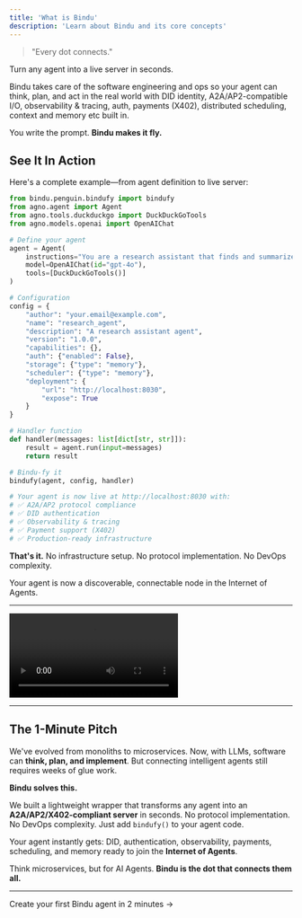 ```yaml
---
title: 'What is Bindu'
description: 'Learn about Bindu and its core concepts'
---
```


> "Every dot connects."

Turn any agent into a live server in seconds.

Bindu takes care of the software engineering and ops so your agent can think, plan, and act in the real world with DID identity, A2A/AP2-compatible I/O, observability & tracing, auth, payments (X402), distributed scheduling, context and  memory etc built in.

You write the prompt. **Bindu makes it fly.**

## See It In Action

Here's a complete example—from agent definition to live server:

```python
from bindu.penguin.bindufy import bindufy
from agno.agent import Agent
from agno.tools.duckduckgo import DuckDuckGoTools
from agno.models.openai import OpenAIChat

# Define your agent
agent = Agent(
    instructions="You are a research assistant that finds and summarizes information.",
    model=OpenAIChat(id="gpt-4o"),
    tools=[DuckDuckGoTools()]
)

# Configuration
config = {
    "author": "your.email@example.com",
    "name": "research_agent",
    "description": "A research assistant agent",
    "version": "1.0.0",
    "capabilities": {},
    "auth": {"enabled": False},
    "storage": {"type": "memory"},
    "scheduler": {"type": "memory"},
    "deployment": {
        "url": "http://localhost:8030",
        "expose": True
    }
}

# Handler function
def handler(messages: list[dict[str, str]]):
    result = agent.run(input=messages)
    return result

# Bindu-fy it
bindufy(agent, config, handler)

# Your agent is now live at http://localhost:8030 with:
# ✅ A2A/AP2 protocol compliance
# ✅ DID authentication
# ✅ Observability & tracing
# ✅ Payment support (X402)
# ✅ Production-ready infrastructure
```

**That's it.** No infrastructure setup. No protocol implementation. No DevOps complexity.

Your agent is now a discoverable, connectable node in the Internet of Agents.

---

<video controls className="w-full aspect-video rounded-xl" src="/assets/bindu.mp4"></video>


---

## The 1-Minute Pitch

We've evolved from monoliths to microservices. Now, with LLMs, software can **think, plan, and implement**. But connecting intelligent agents still requires weeks of glue work.

**Bindu solves this.**

We built a lightweight wrapper that transforms any agent into an **A2A/AP2/X402-compliant server** in seconds. No protocol implementation. No DevOps complexity. Just add `bindufy()` to your agent code.

Your agent instantly gets: DID, authentication, observability, payments, scheduling, and memory ready to join the **Internet of Agents**.

Think microservices, but for AI Agents. **Bindu is the dot that connects them all.**

---

<Card title="Ready to Build?" icon="rocket" href="/bindu/introduction/create-agent">
  Create your first Bindu agent in 2 minutes →
</Card>

